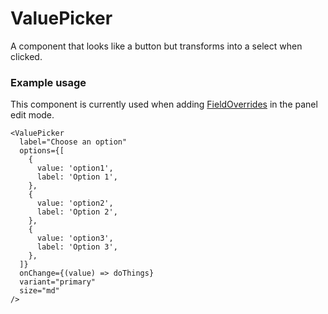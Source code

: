 
<Meta title="MDX|Button" component={ValuePicker} />

# ValuePicker

A component that looks like a button but transforms into a select when clicked.

### Example usage

This component is currently used when adding [FieldOverrides](https://metrics-dashboard.com/docs/metrics-dashboard/latest/panels/field-options/) in the panel edit mode.

```tsx
<ValuePicker
  label="Choose an option"
  options={[
    {
      value: 'option1',
      label: 'Option 1',
    },
    {
      value: 'option2',
      label: 'Option 2',
    },
    {
      value: 'option3',
      label: 'Option 3',
    },
  ]}
  onChange={(value) => doThings}
  variant="primary"
  size="md"
/>
```

<ArgTypes of={ValuePicker} />
